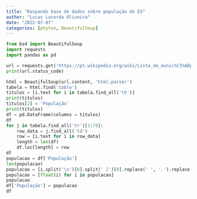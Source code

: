 ```yaml
---
title: "Raspando base de dados sobre população do ES"
author: "Lucas Lacerda Oliveira"
date: "2022-07-07"
categories: [phyton, BeautifulSoup]
---
```


```python
from bs4 import BeautifulSoup
import requests
import pandas as pd

url = requests.get('https://pt.wikipedia.org/wiki/Lista_de_munic%C3%ADpios_do_Esp%C3%ADrito_Santo_por_popula%C3%A7%C3%A3o')
print(url.status_code)

html = BeautifulSoup(url.content, 'html.parser')
tabela = html.find('table')
titulos = [i.text for i in tabela.find_all('th')]
print(titulos)
titulos[2] = 'População'
print(titulos)
df = pd.DataFrame(columns = titulos)
df
for j in tabela.find_all('tr')[1:79]:
    row_data = j.find_all('td')
    row = [i.text for i in row_data]
    length = len(df)
    df.loc[length] = row
df
populacao = df['População']
len(populacao)
populacao = [i.split('\n')[0].split(' [')[0].replace(' ', '.').replace('\xa0', '.') for i in populacao]
populacao = [float(i) for i in populacao]
populacao
df['População'] = populacao
df
```
